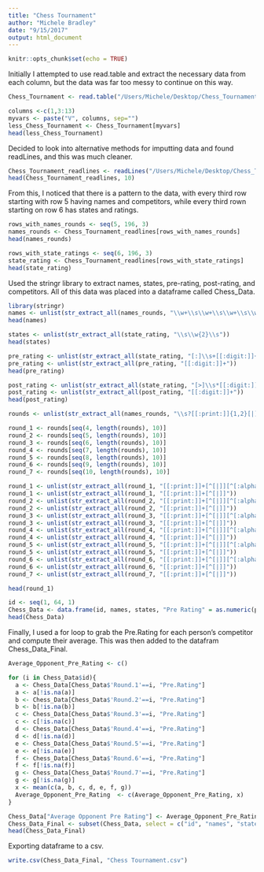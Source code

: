 ```yaml
---
title: "Chess Tournament"
author: "Michele Bradley"
date: "9/15/2017"
output: html_document
---
```


```r
knitr::opts_chunk$set(echo = TRUE)
```

Initially I attempted to use read.table and extract the necessary data from each column, but the data was far too messy to continue on this way. 

```r
Chess_Tournament <- read.table("/Users/Michele/Desktop/Chess_Tournament.txt", header=FALSE, fill=TRUE)

columns <-c(1,3:13)
myvars <- paste("V", columns, sep="")
less_Chess_Tournament <- Chess_Tournament[myvars]
head(less_Chess_Tournament)
```

Decided to look into alternative methods for imputting data and found readLines, and this was much cleaner.

```r
Chess_Tournament_readlines <- readLines("/Users/Michele/Desktop/Chess_Tournament.txt")
head(Chess_Tournament_readlines, 10)
```

From this, I noticed that there is a pattern to the data, with every third row starting with row 5 having names and competitors, while every third rown starting on row 6 has states and ratings. 

```r
rows_with_names_rounds <- seq(5, 196, 3)
names_rounds <- Chess_Tournament_readlines[rows_with_names_rounds]
head(names_rounds)

rows_with_state_ratings <- seq(6, 196, 3)
state_rating <- Chess_Tournament_readlines[rows_with_state_ratings]
head(state_rating)
```

Used the stringr library to extract names, states, pre-rating, post-rating, and competitors. All of this data was placed into a dataframe called Chess_Data.

```r
library(stringr)
names <- unlist(str_extract_all(names_rounds, "\\w+\\s\\w+\\s\\w+\\s\\w+\\s|\\w+\\s\\w+\\s\\w+|\\w+\\s\\w+"))
head(names)
```

```r
states <- unlist(str_extract_all(state_rating, "\\s\\w{2}\\s"))
head(states)
```

```r
pre_rating <- unlist(str_extract_all(state_rating, "[:]\\s+[[:digit:]]+"))
pre_rating <- unlist(str_extract_all(pre_rating, "[[:digit:]]+"))
head(pre_rating)
```

```r
post_rating <- unlist(str_extract_all(state_rating, "[>]\\s*[[:digit:]]+"))
post_rating <- unlist(str_extract_all(post_rating, "[[:digit:]]+"))
head(post_rating)
```

```r
rounds <- unlist(str_extract_all(names_rounds, "\\s?[[:print:]]{1,2}[|][[:alpha:]]?"))

round_1 <- rounds[seq(4, length(rounds), 10)]
round_2 <- rounds[seq(5, length(rounds), 10)]
round_3 <- rounds[seq(6, length(rounds), 10)]
round_4 <- rounds[seq(7, length(rounds), 10)]
round_5 <- rounds[seq(8, length(rounds), 10)]
round_6 <- rounds[seq(9, length(rounds), 10)]
round_7 <- rounds[seq(10, length(rounds), 10)]

round_1 <- unlist(str_extract_all(round_1, "[[:print:]]+[^[|]][^[:alpha:]_]"))
round_1 <- unlist(str_extract_all(round_1, "[[:print:]]+[^[|]]"))
round_2 <- unlist(str_extract_all(round_2, "[[:print:]]+[^[|]][^[:alpha:]_]"))
round_2 <- unlist(str_extract_all(round_2, "[[:print:]]+[^[|]]"))
round_3 <- unlist(str_extract_all(round_3, "[[:print:]]+[^[|]][^[:alpha:]_]"))
round_3 <- unlist(str_extract_all(round_3, "[[:print:]]+[^[|]]"))
round_4 <- unlist(str_extract_all(round_4, "[[:print:]]+[^[|]][^[:alpha:]_]"))
round_4 <- unlist(str_extract_all(round_4, "[[:print:]]+[^[|]]"))
round_5 <- unlist(str_extract_all(round_5, "[[:print:]]+[^[|]][^[:alpha:]_]"))
round_5 <- unlist(str_extract_all(round_5, "[[:print:]]+[^[|]]"))
round_6 <- unlist(str_extract_all(round_6, "[[:print:]]+[^[|]][^[:alpha:]_]"))
round_6 <- unlist(str_extract_all(round_6, "[[:print:]]+[^[|]]"))
round_7 <- unlist(str_extract_all(round_7, "[[:print:]]+[^[|]]"))

head(round_1)
```

```r
id <- seq(1, 64, 1)
Chess_Data <- data.frame(id, names, states, "Pre Rating" = as.numeric(pre_rating), "Post Rating" = as.numeric(post_rating), "Round 1" = as.numeric(round_1), "Round 2" = as.numeric(round_2), "Round 3" = as.numeric(round_3), "Round 4" = as.numeric(round_4), "Round 5" = as.numeric(round_5), "Round 6" = as.numeric(round_6), "Round 7" = as.numeric(round_7))
head(Chess_Data)
```

Finally, I used a for loop to grab the Pre.Rating for each person's competitor and compute their average. This was then added to the datafram Chess_Data_Final. 

```r

Average_Opponent_Pre_Rating <- c()

for (i in Chess_Data$id){
  a <- Chess_Data[Chess_Data$'Round.1'==i, "Pre.Rating"]
  a <- a[!is.na(a)]
  b <- Chess_Data[Chess_Data$'Round.2'==i, "Pre.Rating"]
  b <- b[!is.na(b)]
  c <- Chess_Data[Chess_Data$'Round.3'==i, "Pre.Rating"]
  c <- c[!is.na(c)]
  d <- Chess_Data[Chess_Data$'Round.4'==i, "Pre.Rating"]
  d <- d[!is.na(d)]
  e <- Chess_Data[Chess_Data$'Round.5'==i, "Pre.Rating"]
  e <- e[!is.na(e)]
  f <- Chess_Data[Chess_Data$'Round.6'==i, "Pre.Rating"]
  f <- f[!is.na(f)]
  g <- Chess_Data[Chess_Data$'Round.7'==i, "Pre.Rating"]
  g <- g[!is.na(g)]
  x <- mean(c(a, b, c, d, e, f, g))
  Average_Opponent_Pre_Rating  <- c(Average_Opponent_Pre_Rating, x)
}
```

```r
Chess_Data["Average Opponent Pre Rating"] <- Average_Opponent_Pre_Rating
Chess_Data_Final <- subset(Chess_Data, select = c("id", "names", "states", "Post.Rating", "Average Opponent Pre Rating"))
head(Chess_Data_Final)
```

Exporting dataframe to a csv.

```r
write.csv(Chess_Data_Final, "Chess Tournament.csv")
```
